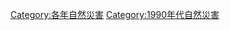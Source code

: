 {{Natural disasters by year | m=1 | c=9 | d=9 | y=6 }}
{{Commonscat|1996 natural disasters}}

[[Category:各年自然災害|Category:各年自然災害]]
[[Category:1990年代自然災害|Category:1990年代自然災害]]